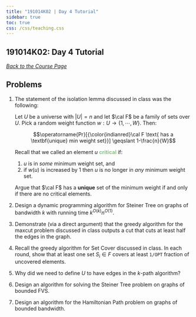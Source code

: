 ```yaml
---
title: "191014K02 | Day 4 Tutorial"
sidebar: true
toc: true
css: /css/teaching.css
---
```




:::{.column-body-outset}

## 191014K02: Day 4 Tutorial

_[Back to the Course Page](../../)_



## Problems

1. The statement of the isolation lemma discussed in class was the following:

    Let $U$ be a universe with $|U|=n$ and let $\cal F$ be a family of sets over $U$. Pick a random weight function $w: U \rightarrow\{1, \cdots ,W\}$. Then:

    $$\operatorname{Pr}[{\color{indianred}\cal F \text{ has a \textbf{unique} min weight set}}] \geqslant 1-\frac{n}{W}$$


    Recall that we called an element $u$ <span style="color:darkseagreen">**critical**</span> if:

    1. $u$ is in _some_ minimum weight set, and
    2. if $w(u)$ is increased by 1 then $u$ is no longer in _any_ minimum weight set.

    Argue that $\cal F$ has a **unique** set of the minimum weight if and only if there are no critical elements.

2. Design a dynamic programming algorithm for Steiner Tree on graphs of bandwidth $k$ with running time $k^{O(k)} n^{O(1)}$.

3. Demonstrate (via a direct argument) that the greedy algorithm for the maxcut problem discussed in class outputs a cut that cuts at least half the edges in the graph.

4. Recall the greedy algorithm for Set Cover discussed in class. In each round, show that at least one set $S_i \in F$ covers at least `1/OPT` fraction of uncovered elements.

5. Why did we need to define $U$ to have edges in the $k$-path algorithm?

6. Design an algorithm for solving the Steiner Tree problem on graphs of bounded FVS.

7. Design an algorithm for the Hamiltonian Path problem on graphs of bounded bandwidth.


:::